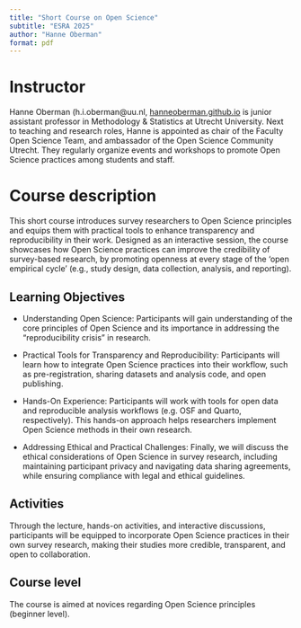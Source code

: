 ```yaml
---
title: "Short Course on Open Science"
subtitle: "ESRA 2025"
author: "Hanne Oberman"
format: pdf
---
```


# Instructor

Hanne Oberman (h.i.oberman@uu.nl, [hanneoberman.github.io](https://hanneoberman.github.io/) is junior assistant professor in Methodology & Statistics at Utrecht University. Next to teaching and research roles, Hanne is appointed as chair of the Faculty Open Science Team, and ambassador of the Open Science Community Utrecht. They regularly organize events and workshops to promote Open Science practices among students and staff. 

# Course description

This short course introduces survey researchers to Open Science principles and equips them with practical tools to enhance transparency and reproducibility in their work. Designed as an interactive session, the course showcases how Open Science practices can improve the credibility of survey-based research, by promoting openness at every stage of the 'open empirical cycle' (e.g., study design, data collection, analysis, and reporting).

## Learning Objectives

- Understanding Open Science: Participants will gain understanding of the core principles of Open Science and its importance in addressing the "reproducibility crisis" in research.

- Practical Tools for Transparency and Reproducibility: Participants will learn how to integrate Open Science practices into their workflow, such as pre-registration, sharing datasets and analysis code, and open publishing. 

- Hands-On Experience: Participants will work with tools for open data and reproducible analysis workflows (e.g. OSF and Quarto, respectively). This hands-on approach helps researchers implement Open Science methods in their own research.

- Addressing Ethical and Practical Challenges: Finally, we will discuss the ethical considerations of Open Science in survey research, including maintaining participant privacy and navigating data sharing agreements, while ensuring compliance with legal and ethical guidelines.

## Activities

Through the lecture, hands-on activities, and interactive discussions, participants will be equipped to incorporate Open Science practices in their own survey research, making their studies more credible, transparent, and open to collaboration. 

## Course level

The course is aimed at novices regarding Open Science principles (beginner level).